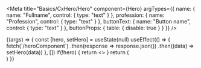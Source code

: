 
<Meta
  title="Basics/CxHero/Hero"
  component={Hero}
  argTypes={{
    name: {
      name: "Fullname",
      control: { type: "text" }
    },
    profession: {
      name: "Profession",
      control: { type: "text" }
    },
    buttonText: {
      name: "Button name",
      control: { type: "text" }
    },
     buttonProps: { table: { disable: true } }
  }}
/>

<ArgsTable of={Hero} />

<Canvas>
  <Story name="Hero">
    {(args) => {
      const [hero, setHero] = useState(null)
      useEffect(() => {
        fetch(`/heroComponent`)
        .then(response => response.json())
        .then((data) => setHero(data))
      }, [])
      if(!hero) {
        return <></>
      }
      return (
        <div className="p-2">
          <Hero
            name={args.name || hero.name}
            profession={args.profession || hero.profession}
            buttonText={args.buttonText || hero.button.buttonText}
            buttonProps={hero.button} />
        </div>
      )
    }}
  </Story>
</Canvas>